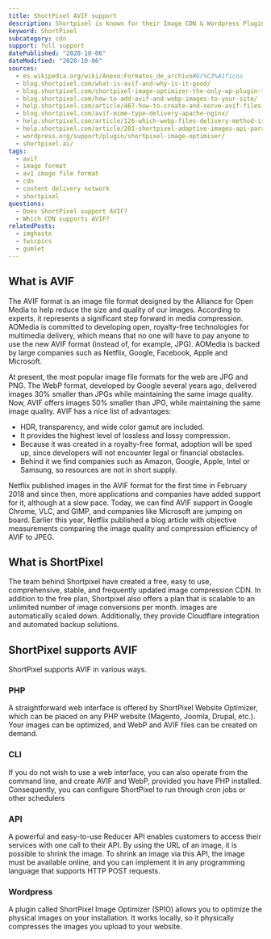 ```yaml
---
title: ShortPixel AVIF support
description: Shortpixel is known for their Image CDN & Wordpress Plugin. Find out how you can use AVIF images in ShortPixel.
keyword: ShortPixel
subcategory: cdn
support: full support
datePublished: "2020-10-06"
dateModified: "2020-10-06"
sources:
  - es.wikipedia.org/wiki/Anexo:Formatos_de_archivo#Gr%C3%A1ficos
  - blog.shortpixel.com/what-is-avif-and-why-is-it-good/
  - blog.shortpixel.com/shortpixel-image-optimizer-the-only-wp-plugin-that-creates-avif-images/
  - blog.shortpixel.com/how-to-add-avif-and-webp-images-to-your-site/
  - help.shortpixel.com/article/467-how-to-create-and-serve-avif-files-using-shortpixel-image-optimizer
  - blog.shortpixel.com/avif-mime-type-delivery-apache-nginx/
  - help.shortpixel.com/article/126-which-webp-files-delivery-method-is-the-best-for-me
  - help.shortpixel.com/article/201-shortpixel-adaptive-images-api-parameters
  - wordpress.org/support/plugin/shortpixel-image-optimiser/
  - shortpixel.ai/
tags:
  - avif
  - image format
  - av1 image file format
  - cdn
  - content delivery network
  - shortpixel
questions:
  - Does ShortPixel support AVIF?
  - Which CDN supports AVIF?
relatedPosts:
  - imghaste
  - twicpics
  - gumlet
---
```


## What is AVIF

The AVIF format is an image file format designed by the Alliance for Open Media to help reduce the size and quality of our images. According to experts, it represents a significant step forward in media compression. AOMedia is committed to developing open, royalty-free technologies for multimedia delivery, which means that no one will have to pay anyone to use the new AVIF format (instead of, for example, JPG). AOMedia is backed by large companies such as Netflix, Google, Facebook, Apple and Microsoft.

At present, the most popular image file formats for the web are JPG and PNG. The WebP format, developed by Google several years ago, delivered images 30% smaller than JPGs while maintaining the same image quality. Now, AVIF offers images 50% smaller than JPG, while maintaining the same image quality.
AVIF has a nice list of advantages:

- HDR, transparency, and wide color gamut are included.
- It provides the highest level of lossless and lossy compression.
- Because it was created in a royalty-free format, adoption will be sped up, since developers will not encounter legal or financial obstacles.
- Behind it we find companies such as Amazon, Google, Apple, Intel or Samsung, so resources are not in short supply.

Netflix published images in the AVIF format for the first time in February 2018 and since then, more applications and companies have added support for it, although at a slow pace. Today, we can find AVIF support in Google Chrome, VLC, and GIMP, and companies like Microsoft are jumping on board. Earlier this year, Netflix published a blog article with objective measurements comparing the image quality and compression efficiency of AVIF to JPEG.

## What is ShortPixel

The team behind Shortpixel have created a free, easy to use, comprehensive, stable, and frequently updated image compression CDN. In addition to the free plan, Shortpixel also offers a plan that is scalable to an unlimited number of image conversions per month. Images are automatically scaled down. Additionally, they provide Cloudflare integration and automated backup solutions.

## ShortPixel supports AVIF

ShortPixel supports AVIF in various ways.

### PHP

A straightforward web interface is offered by ShortPixel Website Optimizer, which can be placed on any PHP website (Magento, Joomla, Drupal, etc.). Your images can be optimized, and WebP and AVIF files can be created on demand.

### CLI

If you do not wish to use a web interface, you can also operate from the command line, and create AVIF and WebP, provided you have PHP installed. Consequently, you can configure ShortPixel to run through cron jobs or other schedulers

### API

A powerful and easy-to-use Reducer API enables customers to access their services with one call to their API. By using the URL of an image, it is possible to shrink the image. To shrink an image via this API, the image must be available online, and you can implement it in any programming language that supports HTTP POST requests.

### Wordpress

A plugin called ShortPixel Image Optimizer (SPIO) allows you to optimize the physical images on your installation. It works locally, so it physically compresses the images you upload to your website.
